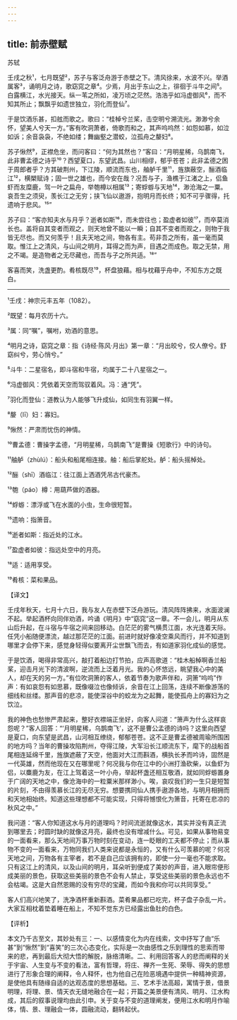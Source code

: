 ```yaml
---
---
---
```

title: 前赤壁赋
---




苏轼

壬戌之秋¹，七月既望²，苏子与客泛舟游于赤壁之下。清风徐来，水波不兴。举酒属客³，诵明月之诗，歌窈窕之章⁴。少焉，月出于东山之上，徘徊于斗牛之间⁵。白露横江，水光接天。纵一苇之所如，凌万顷之茫然。浩浩乎如冯虚御风⁶，而不知其所止；飘飘乎如遗世独立，羽化而登仙⁷。

于是饮酒乐甚，扣舷而歌之。歌曰：“桂棹兮兰桨，击空明兮溯流光。渺渺兮余怀，望美人兮天一方。”客有吹洞萧者，倚歌而和之，其声呜呜然：如怨如慕，如泣如诉；余音袅袅，不绝如缕；舞幽壑之潜蛟，泣孤舟之嫠妇⁸。

苏子愀然⁹，正襟危坐，而问客曰：“何为其然也？”客曰：“月明星稀，乌鹊南飞，此非曹孟德之诗乎¹⁰？西望夏口，东望武昌。山川相缪，郁乎苍苍；此非孟德之困于周郎者乎？方其破荆州，下江陵，顺流而东也，舳舻千里¹¹，旌旗蔽空，酾酒临江¹²，横槊赋诗；固一世之雄也，而今安在哉？况吾与子，渔樵于江渚之上，侣鱼虾而友糜鹿，驾一叶之扁舟，举匏樽以相属¹³；寄蜉蝣与天地¹⁴，渺沧海之一粟。哀吾生之须臾，羡长江之无穷；挟飞仙以遨游，抱明月而长终；知不可乎骤得，托遗响于悲风。¹⁵”

苏子曰：“客亦知夫水与月乎？逝者如斯¹⁶，而未尝往也；盈虚者如彼¹⁷，而卒莫消长也。盖将自其变者而观之，则天地曾不能以一瞬；自其不变者而观之，则物于我皆无尽也。而又何羡乎！且夫天地之间，物各有主。苟非吾之所有，虽一毫而莫取。惟江上之清风，与山间之明月，耳得之而为声，目遇之而成色。取之无禁，用之不竭。是造物者之无尽藏也，而吾与子之所共适。¹⁸”

客喜而笑，洗盏更酌。肴核既尽¹⁹，杯盘狼藉。相与枕藉乎舟中，不知东方之既白。



***



¹壬戌：神宗元丰五年（1082）。

²既望：每月农历十六。

³属：同“嘱”，嘱咐，劝酒的意思。

⁴明月之诗，窈窕之章：指《诗经·陈风·月出》第一章：“月出皎兮，佼人僚兮。舒窈纠兮，劳心悄兮。”

⁵斗牛：二星宿名，即斗宿和牛宿，均属于二十八星宿之一。

⁶冯虚御风：凭依着天空而驾驭着风。冯：通“凭”。

⁷羽化而登仙：道教认为人能够飞升成仙，如同生有羽翼一样。

⁸嫠（lī）妇：寡妇。

⁹愀然：严肃而忧伤的神情。

¹⁰曹孟德：曹操字孟德，“月明星稀，乌鹊南飞”是曹操《短歌行》中的诗句。

¹¹舳舻（zhùlú）：船头和船尾相连接。舳：船后掌舵处。舻：船头摇棹处。

¹²酾（shī）酒临江：往江面上洒酒凭吊古代豪杰。

¹³匏（páo）樽：用葫芦做的酒器。

¹⁴蜉蝣：漂浮或飞在水面的小虫，生命很短暂。

¹⁵遗响：指箫音。

¹⁶逝者如斯：指近处的江水。

¹⁷盈虚者如彼：指远处空中的月亮。

¹⁸适：适用享受。

¹⁹肴核：菜和果品。

【译文】

壬戌年秋天，七月十六日，我与友人在赤壁下泛舟游玩。清风阵阵拂来，水面波澜不起。举起酒杯向同伴劝酒，吟诵《明月》中“窈窕”这一章。不一会儿，明月从东山后升起，在斗宿与牛宿之间来回移动。白茫茫的雾气横贯江面，水光连着天际。任凭小船随便漂流，越过那茫茫的江面。前进时就好像凌空乘风而行，并不知道到哪里才会停下来，感觉身轻得似要离开尘世飘飞而去，有如道家羽化成仙的感觉。

于是饮酒，喝得非常高兴，敲打着船边打节拍，应声高歌道：“桂木船棹啊香兰船桨，迎击月光下的清波啊，逆流而上泛着月光。我的心怀悠远，眺望我心中的美人，却在天的另一方。”有位吹洞箫的客人，依着节奏为歌声伴和，洞箫“呜呜”作声：有如哀怨有如思慕，既像啜泣也像倾诉，余音在江上回荡，连续不断像游荡的细线和丝缕。那声音的悲凉，能使深谷中的蛟龙为之起舞，能使孤舟上的寡妇为之饮泣。

我的神色也愁惨严肃起来，整好衣襟端正坐好，向客人问道：“箫声为什么这样哀怨呢？”客人回答：“‘月明星稀，乌鹊南飞’，这不是曹公孟德的诗吗？这里向西望是夏口，向东望是武昌，山河相互缭绕，郁郁苍苍。这不正是曹孟德被周瑜所围困的地方吗？当年的曹操攻陷荆州，夺得江陵，大军沿长江顺流东下，麾下的战船首尾相连延绵千里，旌旗遮蔽了天空，他面对大江而斟酒，横执长矛而吟诗，固然是一代英雄，然而他现在又在哪里呢？何况我与你在江中的小洲打渔砍柴，以鱼虾为侣，以麋鹿为友，在江上驾着这一叶小舟，举起杯盏还相互敬酒，就如同蜉蝣置身于广阔的天地之中，像沧海中的一粒粟米那样渺小。唉，哀叹我们的一生只是短暂的片刻，不由得羡慕长江的无尽无穷。想要携同仙人携手遨游各地，与明月相拥而和天地相始终。知道这些理想都不可能实现，只得将憾恨化为箫音，托寄在悲凉的秋风之中。”

我问道：“客人你知道这水与月的道理吗？时间流逝就像这水，其实并没有真正流到哪里去；时圆时缺的就像这月亮，最终也没有增减什么。可见，如果从事物易变的一面看来，那么天地间万事万物时刻在变动，连一眨眼的工夫都不停止；而从事物不变的一面看来，万物同我们人类来说都是永恒的，又有什么可羡慕的呢？何况天地之间，万物各有主宰者，若不是自己应该拥有的，即使一分一毫也不能求取。只有这江上的清风，以及山间的明月，耳朵听到便成了美妙的声音，进入眼帘便形成美丽的景色，获取这些美丽的景色不会有人禁止，享受这些美丽的景色永远也不会枯竭。这是大自然恩赐的没有穷尽的宝藏，而如今我和你可以共同享受。”

客人们高兴地笑了，洗净酒杯重新斟酒。菜肴果品都已吃完，杯子盘子杂乱一片。大家互相枕着垫着睡在船上，不知不觉东方已经露出鱼肚的白色。

【评析】

本文乃千古至文，其妙处有三：一、以感情变化为内在线索，文中抒写了由“乐甚”到“愀然”到“喜笑”的三次心态变化，实际是一次由感性之乐到理性的思索而带来的悲，再到最后大彻大悟的解脱，脉络清晰。二、利用回答客人的悲而阐释的关于宇宙、人生变与不变的看法，富有哲理，将庄、禅齐一生死、荣辱、得失的思想进行了形象合理的阐释，令人释怀，也为他自己在险恶境遇中提供一种精神资源，是使他具有随缘自适的达观态度的思想基础。三、艺术手法高超，寓情于景，借景明理，将理、景、情天衣无缝地融合在一起；开篇之美景便有清风、明月、江水构成，其后的叙事说理均由此引申。关于变与不变的道理阐发，便用江水和明月作喻体，情、景、理融会一体，圆融流动，翻转起伏。